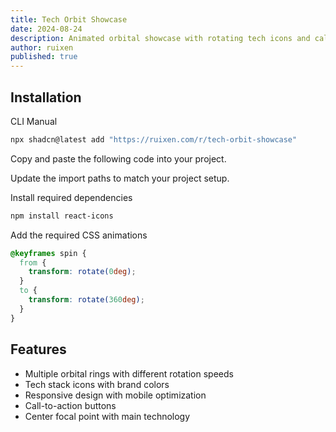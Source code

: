 ```yaml
---
title: Tech Orbit Showcase
date: 2024-08-24
description: Animated orbital showcase with rotating tech icons and call-to-action
author: ruixen
published: true
---
```


<ComponentPreview name="tech-orbit-showcase-demo" />

## Installation

<Tabs defaultValue="cli">

<TabsList>
  <TabsTrigger value="cli">CLI</TabsTrigger>
  <TabsTrigger value="manual">Manual</TabsTrigger>
</TabsList>
<TabsContent value="cli">

```bash
npx shadcn@latest add "https://ruixen.com/r/tech-orbit-showcase"
```

</TabsContent>

<TabsContent value="manual">

<Steps>

<Step>Copy and paste the following code into your project.</Step>

<ComponentSource name="tech-orbit-showcase" />

<Step>Update the import paths to match your project setup.</Step>

<Step>Install required dependencies</Step>

```bash
npm install react-icons
```

<Step>Add the required CSS animations</Step>

```css title="app/globals.css" {1-6}
@keyframes spin {
  from {
    transform: rotate(0deg);
  }
  to {
    transform: rotate(360deg);
  }
}
```

</Steps>

</TabsContent>

</Tabs>

## Features

- Multiple orbital rings with different rotation speeds
- Tech stack icons with brand colors
- Responsive design with mobile optimization
- Call-to-action buttons
- Center focal point with main technology
